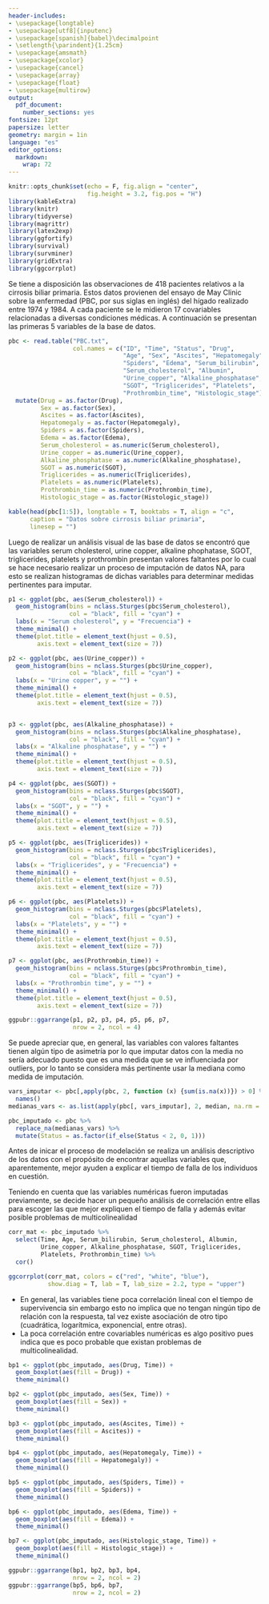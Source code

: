 ```yaml
---
header-includes:
- \usepackage{longtable}
- \usepackage[utf8]{inputenc}
- \usepackage[spanish]{babel}\decimalpoint
- \setlength{\parindent}{1.25cm}
- \usepackage{amsmath}
- \usepackage{xcolor}
- \usepackage{cancel}
- \usepackage{array}
- \usepackage{float}
- \usepackage{multirow}
output:
  pdf_document: 
    number_sections: yes
fontsize: 12pt
papersize: letter
geometry: margin = 1in
language: "es"
editor_options: 
  markdown: 
    wrap: 72
---
```


```r
knitr::opts_chunk$set(echo = F, fig.align = "center",
                      fig.height = 3.2, fig.pos = "H")
library(kableExtra)
library(knitr)
library(tidyverse)
library(magrittr)
library(latex2exp)
library(ggfortify)
library(survival)
library(survminer)
library(gridExtra)
library(ggcorrplot)
```

```{=tex}
\input{titlepage}
\thispagestyle{empty}
\tableofcontents
\newpage
\thispagestyle{empty}
\listoffigures
\newpage
```

```{=tex}
\pagestyle{myheadings}
\setcounter{page}{4}
```

<!-- Simon proofs -->

\section{Ejercicio 1}

\section{Ejercicio 2}

<!-- Juanjo y Gaviria -->

\section{Ejercicio 3}

Se tiene a disposición las observaciones de 418 pacientes relativos a la cirrosis biliar primaria. Estos datos provienen del ensayo de May Clinic sobre la enfermedad (PBC, por sus siglas en inglés) del hígado realizado entre 1974 y 1984. A cada paciente se le midieron 17 covariables relacionadas a diversas condiciones médicas. A continuación se presentan las primeras 5 variables de la base de datos.

```r
pbc <- read.table("PBC.txt", 
                  col.names = c("ID", "Time", "Status", "Drug", 
                                "Age", "Sex", "Ascites", "Hepatomegaly",
                                "Spiders", "Edema", "Serum_bilirubin",
                                "Serum_cholesterol", "Albumin",
                                "Urine_copper", "Alkaline_phosphatase",
                                "SGOT", "Triglicerides", "Platelets",
                                "Prothrombin_time", "Histologic_stage")) %>% 
  mutate(Drug = as.factor(Drug),
         Sex = as.factor(Sex),
         Ascites = as.factor(Ascites),
         Hepatomegaly = as.factor(Hepatomegaly),
         Spiders = as.factor(Spiders),
         Edema = as.factor(Edema),
         Serum_cholesterol = as.numeric(Serum_cholesterol),
         Urine_copper = as.numeric(Urine_copper),
         Alkaline_phosphatase = as.numeric(Alkaline_phosphatase),
         SGOT = as.numeric(SGOT),
         Triglicerides = as.numeric(Triglicerides),
         Platelets = as.numeric(Platelets),
         Prothrombin_time = as.numeric(Prothrombin_time),
         Histologic_stage = as.factor(Histologic_stage)) 

kable(head(pbc[1:5]), longtable = T, booktabs = T, align = "c",
      caption = "Datos sobre cirrosis biliar primaria",
      linesep = "")
```
Luego de realizar un análisis visual de las base de datos se encontró que las variables serum cholesterol, urine copper, alkaline phophatase, SGOT, triglicerides, platelets y prothrombin presentan valores faltantes por lo cual se hace necesario realizar un proceso de imputación de datos NA, para esto se realizan histogramas de dichas variables para determinar medidas pertinentes para imputar.

```r
p1 <- ggplot(pbc, aes(Serum_cholesterol)) +
  geom_histogram(bins = nclass.Sturges(pbc$Serum_cholesterol),
                 col = "black", fill = "cyan") +
  labs(x = "Serum cholesterol", y = "Frecuencia") +
  theme_minimal() +
  theme(plot.title = element_text(hjust = 0.5),
        axis.text = element_text(size = 7))

p2 <- ggplot(pbc, aes(Urine_copper)) +
  geom_histogram(bins = nclass.Sturges(pbc$Urine_copper),
                 col = "black", fill = "cyan") +
  labs(x = "Urine copper", y = "") +
  theme_minimal() +
  theme(plot.title = element_text(hjust = 0.5),
        axis.text = element_text(size = 7))


p3 <- ggplot(pbc, aes(Alkaline_phosphatase)) +
  geom_histogram(bins = nclass.Sturges(pbc$Alkaline_phosphatase),
                 col = "black", fill = "cyan") +
  labs(x = "Alkaline phosphatase", y = "") +
  theme_minimal() +
  theme(plot.title = element_text(hjust = 0.5),
        axis.text = element_text(size = 7))

p4 <- ggplot(pbc, aes(SGOT)) +
  geom_histogram(bins = nclass.Sturges(pbc$SGOT),
                 col = "black", fill = "cyan") +
  labs(x = "SGOT", y = "") +
  theme_minimal() +
  theme(plot.title = element_text(hjust = 0.5),
        axis.text = element_text(size = 7))

p5 <- ggplot(pbc, aes(Triglicerides)) +
  geom_histogram(bins = nclass.Sturges(pbc$Triglicerides),
                 col = "black", fill = "cyan") +
  labs(x = "Triglicerides", y = "Frecuencia") +
  theme_minimal() +
  theme(plot.title = element_text(hjust = 0.5),
        axis.text = element_text(size = 7))

p6 <- ggplot(pbc, aes(Platelets)) +
  geom_histogram(bins = nclass.Sturges(pbc$Platelets),
                 col = "black", fill = "cyan") +
  labs(x = "Platelets", y = "") +
  theme_minimal() +
  theme(plot.title = element_text(hjust = 0.5),
        axis.text = element_text(size = 7))

p7 <- ggplot(pbc, aes(Prothrombin_time)) +
  geom_histogram(bins = nclass.Sturges(pbc$Prothrombin_time),
                 col = "black", fill = "cyan") +
  labs(x = "Prothrombin time", y = "") +
  theme_minimal() +
  theme(plot.title = element_text(hjust = 0.5),
        axis.text = element_text(size = 7))

ggpubr::ggarrange(p1, p2, p3, p4, p5, p6, p7,
                  nrow = 2, ncol = 4)
```
Se puede apreciar que, en general, las variables con valores faltantes tienen algún tipo de asimetría por lo que imputar datos con la media no sería adecuado puesto que es una medida que se ve influenciada por outliers, por lo tanto se considera más pertinente usar la mediana como medida de imputación.

```r
vars_imputar <- pbc[,apply(pbc, 2, function (x) {sum(is.na(x))}) > 0] %>% 
  names()
medianas_vars <- as.list(apply(pbc[, vars_imputar], 2, median, na.rm = T))

pbc_imputado <- pbc %>% 
  replace_na(medianas_vars) %>% 
  mutate(Status = as.factor(if_else(Status < 2, 0, 1)))
```

\subsection{Análisis descriptivo}

Antes de inicar el proceso de modelación se realiza un análisis descriptivo de los datos con el propósito de encontrar aquellas variables que, aparentemente, mejor ayuden a explicar el tiempo de falla de los individuos en cuestión.

Teniendo en cuenta que las variables numéricas fueron imputadas previamente, se decide hacer un pequeño análisis de correlación entre ellas para escoger las que mejor expliquen el tiempo de falla y además evitar posible problemas de multicolinealidad

```r
corr_mat <- pbc_imputado %>% 
  select(Time, Age, Serum_bilirubin, Serum_cholesterol, Albumin,
         Urine_copper, Alkaline_phosphatase, SGOT, Triglicerides, 
         Platelets, Prothrombin_time) %>% 
  cor()

ggcorrplot(corr_mat, colors = c("red", "white", "blue"),
           show.diag = T, lab = T, lab_size = 2.2, type = "upper")
```
* En general, las variables tiene poca correlación lineal con el tiempo de supervivencia sin embargo esto no implica que no tengan ningún tipo de relación con la respuesta, tal vez existe asociación de otro tipo (cuadrática, logarítmica, exponencial, entre otras).
* La poca correlación entre covariables numéricas es algo positivo pues indica que es poco probable que existan problemas de multicolinealidad.

```r
bp1 <- ggplot(pbc_imputado, aes(Drug, Time)) +
  geom_boxplot(aes(fill = Drug)) +
  theme_minimal() 

bp2 <- ggplot(pbc_imputado, aes(Sex, Time)) +
  geom_boxplot(aes(fill = Sex)) +
  theme_minimal()

bp3 <- ggplot(pbc_imputado, aes(Ascites, Time)) +
  geom_boxplot(aes(fill = Ascites)) +
  theme_minimal()

bp4 <- ggplot(pbc_imputado, aes(Hepatomegaly, Time)) +
  geom_boxplot(aes(fill = Hepatomegaly)) +
  theme_minimal()

bp5 <- ggplot(pbc_imputado, aes(Spiders, Time)) +
  geom_boxplot(aes(fill = Spiders)) +
  theme_minimal()

bp6 <- ggplot(pbc_imputado, aes(Edema, Time)) +
  geom_boxplot(aes(fill = Edema)) +
  theme_minimal()

bp7 <- ggplot(pbc_imputado, aes(Histologic_stage, Time)) +
  geom_boxplot(aes(fill = Histologic_stage)) +
  theme_minimal()

ggpubr::ggarrange(bp1, bp2, bp3, bp4,
                  nrow = 2, ncol = 2)
ggpubr::ggarrange(bp5, bp6, bp7,
                  nrow = 2, ncol = 2)
```


\subsection{Ajuste de un modelo Weibull}

